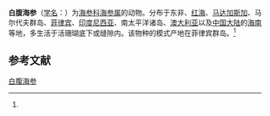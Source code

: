 {{Speciesbox
| name = 白腹海参
| status = 
| status_system = 
| image = 
| genus = Holothuria
| species = albiventer
| authority = (Semper, 1868)<ref name='id12654'>{{cite web| url =http://www.bioinfo.cn/db05/BjdwSpecies.php?action=view&id=12654| title =白腹海参| work =《中国动物物种编目数据库》| publisher =中国科学院微生物研究所| author =中国科学院动物研究所| accessdate =2009-04-28| deadurl =yes| archiveurl =https://web.archive.org/web/20160305045958/http://www.bioinfo.cn/db05/BjdwSpecies.php?action=view&id=12654| archivedate =2016-03-05}}</ref>
}}

'''白腹海参'''（[[学名|学名]]：{{lang|la|''Holothuria albiventer''}}）为[[海参科|海参科]][[海参属|海参属]]的动物。分布于东非、[[红海|红海]]、[[马达加斯加|马达加斯加]]、马尔代夫群岛、[[菲律宾|菲律宾]]、[[印度尼西亚|印度尼西亚]]、南太平洋诸岛、[[澳大利亚|澳大利亚]]以及[[中国大陆|中国大陆]]的[[海南|海南]]等地，多生活于活珊瑚底下或缝隙内。该物种的模式产地在菲律宾群岛。<ref name='id12654'/>

== 参考文献 ==
{{reflist}}

{{Wikispecies|Holothuria albiventer}}
{{Taxonbar|from=Q2755225}}

[[Category:海参属|白腹海参]]


{{海参小作品}}